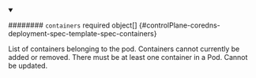 


<details className="config-field" data-expandable="true" open>
<summary>

######## `containers` <span className="config-field-required" data-required="false">required</span> <span className="config-field-type">object[]</span> <span className="config-field-default"></span> <span className="config-field-enum"></span> {#controlPlane-coredns-deployment-spec-template-spec-containers}

List of containers belonging to the pod.
Containers cannot currently be added or removed.
There must be at least one container in a Pod.
Cannot be updated.

</summary>

<PartialContainersreference />


</details>
